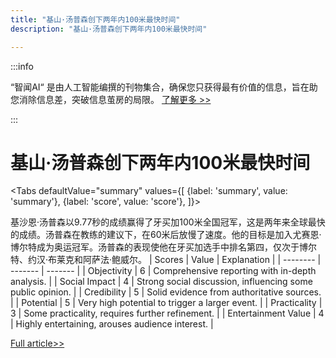 ```yaml
---
title: "基山·汤普森创下两年内100米最快时间"
description: "基山·汤普森创下两年内100米最快时间"

---
```



:::info

“智闻AI“ 是由人工智能编撰的刊物集合，确保您只获得最有价值的信息，旨在助您消除信息差，突破信息茧房的局限。  [了解更多 >>](/)

:::

# 基山·汤普森创下两年内100米最快时间


<Tabs
	defaultValue="summary"
	values={[
	{label: 'summary', value: 'summary'},
	{label: 'score', value: 'score'},
]}>
<TabItem value="summary">


基沙恩·汤普森以9.77秒的成绩赢得了牙买加100米全国冠军，这是两年来全球最快的成绩。汤普森在教练的建议下，在60米后放慢了速度。他的目标是加入尤赛恩·博尔特成为奥运冠军。汤普森的表现使他在牙买加选手中排名第四，仅次于博尔特、约汉·布莱克和阿萨法·鲍威尔。
</TabItem>
<TabItem value="score">
	| Scores     | Value   | Explanation |
	| -------- | ------- | ------- |
	| Objectivity  | 6    | Comprehensive reporting with in-depth analysis.    |
	| Social Impact | 4     | Strong social discussion, influencing some public opinion.    |
	| Credibility    | 5    | Solid evidence from authoritative sources.    |
	| Potential    | 5    | Very high potential to trigger a larger event.    |
	| Practicality    | 3    | Some practicality, requires further refinement.    |
	| Entertainment Value    | 4    | Highly entertaining, arouses audience interest.    |
</TabItem>
</Tabs>

[Full article>>](https://apnews.com/article/olympics-2024-jamaica-sprint-kishane-thompson-52c376ee4bd4c9aeb5efeda408e34131)

